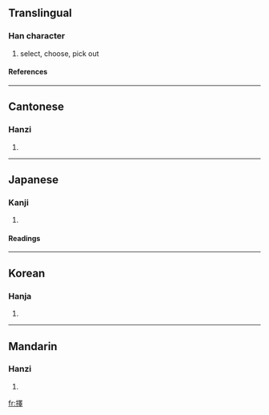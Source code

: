 {{see|択|择}}

==Translingual==
===Han character===
{{Han char|rn=64|rad=手|as=13|sn=16|four=5604<sub>1</sub>|canj=手田中十 (QWLJ)}}
# select, choose, pick out
====References====
{{Han ref|kx=0458.050|dkj=12796|dj=0806.220|hdz=31969.040|uh=64C7|ud=25799|bh=BEDC|bd=48860}}

----
==Cantonese==
===Hanzi===
{{yue-hanzi|jyut=|y=jaak6}}
# {{defn|Cantonese}}

----
==Japanese==
===Kanji===
{{ja-kanji|grade=|rs=手13}}
# {{defn|Japanese}} 
====Readings====
{{ja-readings|on=[[たく]] (taku), [[えき]] (eki)|kun=[[えらぶ]] (erabu), [[やぶれる]] (yabureru)}}

----
==Korean==
===Hanja===
{{ko-hanja|hangeul=택|eumhun=|rv=taek|mr=t'aek|y=thyak}}
# {{defn|Korean}}

----
==Mandarin==
===Hanzi===
{{cmn-hanzi|sim=择|pin=[[zé]] (ze2)|wg=tse<sup>2</sup>}}
# {{defn|Mandarin}}

[[fr:擇]]